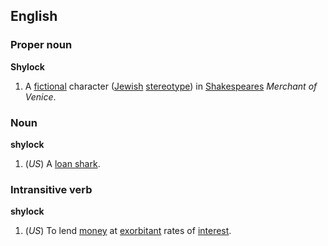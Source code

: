 ==English==
===Proper noun===
'''Shylock'''
# A [[fictional]] character ([[Jewish]] [[stereotype]]) in [[w:William Shakespeare|Shakespeares]] ''Merchant of Venice''.
===Noun===
'''shylock'''
#(''US'') A [[loan shark]].
===Intransitive verb===
'''shylock'''
#(''US'') To lend [[money]] at [[exorbitant]] rates of [[interest]].